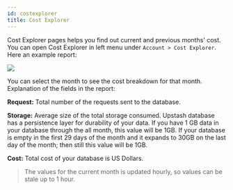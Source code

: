 ```yaml
---
id: costexplorer
title: Cost Explorer
---
```


Cost Explorer pages helps you find out current and previous months' cost. You can open Cost Explorer in left menu under `Account > Cost Explorer`. Here an example report:

<Frame><img src="/img/costexplorer/costexplorer.png"/></Frame>

You can select the month to see the cost breakdown for that month. Explanation of the fields in the report:

**Request:** Total number of the requests sent to the database. 

**Storage:** Average size of the total storage consumed. Upstash database has a persistence layer for durability of your data. If you have 1 GB data in your database through the all month, this value will be 1GB. If your database is empty in the first 29 days of the month and it expands to 30GB on the last day of the month; then still this value will be 1GB.

**Cost:** Total cost of your database is US Dollars. 

> The values for the current month is updated hourly, so values can be stale up to 1 hour.


